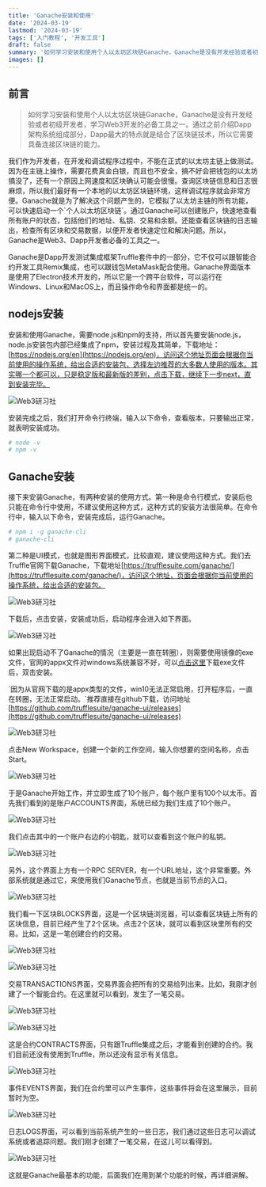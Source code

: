 ```yaml
---
title: 'Ganache安装和使用'
date: '2024-03-19'
lastmod: '2024-03-19'
tags: ['入门教程', '开发工具']
draft: false
summary: '如何学习安装和使用个人以太坊区块链Ganache，Ganache是没有开发经验或者初级开发者，学习Web3开发的必备工具之一。'
images: []
---
```


<TOCInline toc={props.toc} exclude="Introduction" />

## 前言

> 如何学习安装和使用个人以太坊区块链Ganache，Ganache是没有开发经验或者初级开发者，学习Web3开发的必备工具之一。通过之前介绍Dapp架构系统组成部分，Dapp最大的特点就是结合了区块链技术，所以它需要具备连接区块链的能力。

我们作为开发者，在开发和调试程序过程中，不能在正式的以太坊主链上做测试。因为在主链上操作，需要花费真金白银，而且也不安全，搞不好会把钱包的以太坊搞没了，还有一个原因上网速度和区块确认可能会很慢。查询区块链信息和日志很麻烦，所以我们最好有一个本地的以太坊区块链环境，这样调试程序就会非常方便。Ganache就是为了解决这个问题产生的，它模拟了以太坊主链的所有功能，可以快速启动一个\`个人以太坊区块链\`。通过Ganache可以创建账户，快速地查看所有账户的状态，包括他们的地址、私钥、交易和余额。还能查看区块链的日志输出，检查所有区块和交易数据，以便开发者快速定位和解决问题。所以，Ganache是Web3、Dapp开发者必备的工具之一。

Ganache是Dapp开发测试集成框架Truffle套件中的一部分，它不仅可以跟智能合约开发工具Remix集成，也可以跟钱包MetaMask配合使用。Ganache界面版本是使用了Electron技术开发的，所以它是一个跨平台软件，可以运行在Windows、Linux和MacOS上，而且操作命令和界面都是统一的。

## nodejs安装

安装和使用Ganache，需要node.js和npm的支持，所以首先要安装node.js，node.js安装包内部已经集成了npm，安装过程及其简单，下载地址：[https://nodejs.org/en](https://nodejs.org/en)，访问这个地址页面会根据你当前使用的操作系统，给出合适的安装包，选择左边推荐的大多数人使用的版本。其实哪一个都可以，只是稳定版和最新版的差别，点击下载，继续下一步next，直到安装完毕。

![Web3研习社](https://s1.imagehub.cc/images/2024/03/22/cba86b9b8c047b8a084cc70c2053f709.png)

安装完成之后，我们打开命令行终端，输入以下命令，查看版本，只要输出正常，就表明安装成功。

```bash
# node -v
# npm -v
```

## Ganache安装

接下来安装Ganache，有两种安装的使用方式。第一种是命令行模式，安装后也只能在命令行中使用，不建议使用这种方式，这种方式的安装方法很简单。在命令行中，输入以下命令，安装完成后，运行Ganache。

```bash
# npm i -g ganache-cli
# ganache-cli
```

第二种是UI模式，也就是图形界面模式，比较直观，建议使用这种方式。我们去Truffle官网下载Ganache，下载地址[https://trufflesuite.com/ganache/](https://trufflesuite.com/ganache/)，访问这个地址，页面会根据你当前使用的操作系统，给出合适的安装包。

![Web3研习社](https://s1.imagehub.cc/images/2024/03/22/042f0f317e32765f1add28b7758f4087.png)

下载后，点击安装，安装成功后，启动程序会进入如下界面。

![Web3研习社](https://s1.imagehub.cc/images/2024/03/22/49ce1eb9058af2d92f5edb809a0f4dd3.png)

如果出现启动不了Ganache的情况（主要是一直在转圈），则需要使用镜像的exe文件，官网的appx文件对windows系统兼容不好，可以[点击这里](https://sourceforge.net/projects/ganache.mirror/)下载exe文件后，双击安装。

\`因为从官网下载的是appx类型的文件，win10无法正常启用，打开程序后，一直在转圈，无法正常启动。\`推荐直接在github下载，访问地址[https://github.com/trufflesuite/ganache-ui/releases](https://github.com/trufflesuite/ganache-ui/releases)

![Web3研习社](https://s1.imagehub.cc/images/2024/03/22/57ba152ab4dcbf5dc7e6b099b64ff779.png)

点击New Workspace，创建一个新的工作空间，输入你想要的空间名称，点击Start。

![Web3研习社](https://s1.imagehub.cc/images/2023/07/02/g15.png)

于是Ganache开始工作，并立即生成了10个账户，每个账户里有100个以太币。首先我们看到的是账户ACCOUNTS界面，系统已经为我们生成了10个账户。

![Web3研习社](https://s1.imagehub.cc/images/2024/03/22/70a9b00c37ea1c3b90126b67e233d934.png)

我们点击其中的一个账户右边的小钥匙，就可以查看到这个账户的私钥。

![Web3研习社](https://s1.imagehub.cc/images/2024/03/22/97823c872a13c60f1c91dd1b4d5be709.png)

另外，这个界面上方有一个RPC SERVER，有一个URL地址，这个非常重要。外部系统就是通过它，来使用我们Ganache节点，也就是当前节点的入口。

![Web3研习社](https://s1.imagehub.cc/images/2024/03/22/d80439cc4695511e4a57ab6a9436a5f2.png)

我们看一下区块BLOCKS界面，这是一个区块链浏览器，可以查看区块链上所有的区块信息，目前已经产生了2个区块。点击2个区块，就可以看到区块里所有的交易。比如，这是一笔创建合约的交易。

![Web3研习社](https://s1.imagehub.cc/images/2023/07/02/g13.png)

![Web3研习社](https://s1.imagehub.cc/images/2023/07/02/g14.png)

交易TRANSACTIONS界面，交易界面会把所有的交易给列出来。比如，我刚才创建了一个智能合约。在这里就可以看到，发生了一笔交易。

![Web3研习社](https://s1.imagehub.cc/images/2023/07/02/g16.png)

![Web3研习社](https://s1.imagehub.cc/images/2023/07/02/g20.png)

这是合约CONTRACTS界面，只有跟Truffle集成之后，才能看到创建的合约。我们目前还没有使用到Truffle，所以还没有显示有关信息。

![Web3研习社](https://s1.imagehub.cc/images/2024/03/22/2bde2729829d69a45985eae09f4bad3e.png)

事件EVENTS界面，我们在合约里可以产生事件，这些事件将会在这里展示，目前暂时为空。

![Web3研习社](https://s1.imagehub.cc/images/2023/07/02/g18.png)

日志LOGS界面，可以看到当前系统产生的一些日志，我们通过这些日志可以调试系统或者追踪问题。我们刚才创建了一笔交易，在这儿可以看得到。

![Web3研习社](https://s1.imagehub.cc/images/2023/07/02/g19.png)

这就是Ganache最基本的功能，后面我们在用到某个功能的时候，再详细讲解。

